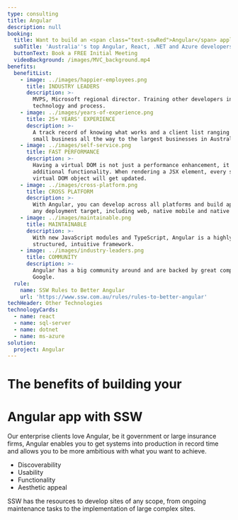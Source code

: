 ```yaml
---
type: consulting
title: Angular
description: null
booking:
  title: Want to build an <span class="text-sswRed">Angular</span> application?
  subTitle: 'Australia''s top Angular, React, .NET and Azure developers'
  buttonText: Book a FREE Initial Meeting
  videoBackground: /images/MVC_background.mp4
benefits:
  benefitList:
    - image: ../images/happier-employees.png
      title: INDUSTRY LEADERS
      description: >-
        MVPS, Microsoft regional director. Training other developers in
        technology and process.
    - image: ../images/years-of-experience.png
      title: 25+ YEARS' EXPERIENCE
      description: >-
        A track record of knowing what works and a client list ranging from
        small business all the way to the largest businesses in Australia.
    - image: ../images/self-service.png
      title: FAST PERFORMANCE
      description: >-
        Having a virtual DOM is not just a performance enhancement, it also adds
        additional functionality. When rendering a JSX element, every single
        virtual DOM object will get updated.
    - image: ../images/cross-platform.png
      title: CROSS PLATFORM
      description: >-
        With Angular, you can develop across all platforms and build apps for
        any deployment target, including web, native mobile and native desktop.
    - image: ../images/maintainable.png
      title: MAINTAINABLE
      description: >-
        With new JavaScript modules and TypeScript, Angular is a highly
        structured, intuitive framework.
    - image: ../images/industry-leaders.png
      title: COMMUNITY
      description: >-
        Angular has a big community around and are backed by great companies -
        Google.
  rule:
    name: SSW Rules to Better Angular
    url: 'https://www.ssw.com.au/rules/rules-to-better-angular'
techHeader: Other Technologies
technologyCards:
  - name: react
  - name: sql-server
  - name: dotnet
  - name: ms-azure
solution:
  project: Angular
---
```


# The benefits of building your&#x20;

# **Angular** app with SSW

Our enterprise clients love Angular, be it government or large insurance firms, Angular enables you to get systems into production in record time and allows you to be more ambitious with what you want to achieve.

* Discoverability
* Usability
* Functionality
* Aesthetic appeal

SSW has the resources to develop sites of any scope, from ongoing maintenance tasks to the implementation of large complex sites.
